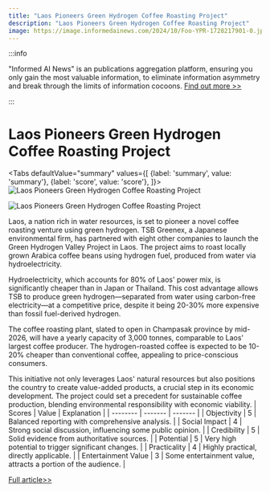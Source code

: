 ```yaml
---
title: "Laos Pioneers Green Hydrogen Coffee Roasting Project"
description: "Laos Pioneers Green Hydrogen Coffee Roasting Project"
image: https://image.informedainews.com/2024/10/Foo-YPR-1728217901-0.jpg
---
```



:::info

"Informed AI News" is an publications aggregation platform, ensuring you only gain the most valuable information, to eliminate information asymmetry and break through the limits of information cocoons.  [Find out more >>](/)

:::

# Laos Pioneers Green Hydrogen Coffee Roasting Project


<Tabs
	defaultValue="summary"
	values={[
	{label: 'summary', value: 'summary'},
	{label: 'score', value: 'score'},
]}>
<TabItem value="summary">
<img
  src="https://image.informedainews.com/2024/10/Foo-YPR-1728217901-0.jpg"
  alt="Laos Pioneers Green Hydrogen Coffee Roasting Project"
/>

<img
  src="https://image.informedainews.com/2024/10/Foo-B5a-1728217901-1.jpg"
  alt="Laos Pioneers Green Hydrogen Coffee Roasting Project"
/>



Laos, a nation rich in water resources, is set to pioneer a novel coffee roasting venture using green hydrogen. TSB Greenex, a Japanese environmental firm, has partnered with eight other companies to launch the Green Hydrogen Valley Project in Laos. The project aims to roast locally grown Arabica coffee beans using hydrogen fuel, produced from water via hydroelectricity.

Hydroelectricity, which accounts for 80% of Laos' power mix, is significantly cheaper than in Japan or Thailand. This cost advantage allows TSB to produce green hydrogen—separated from water using carbon-free electricity—at a competitive price, despite it being 20-30% more expensive than fossil fuel-derived hydrogen.

The coffee roasting plant, slated to open in Champasak province by mid-2026, will have a yearly capacity of 3,000 tonnes, comparable to Laos' largest coffee producer. The hydrogen-roasted coffee is expected to be 10-20% cheaper than conventional coffee, appealing to price-conscious consumers.

This initiative not only leverages Laos' natural resources but also positions the country to create value-added products, a crucial step in its economic development. The project could set a precedent for sustainable coffee production, blending environmental responsibility with economic viability.
</TabItem>
<TabItem value="score">
	| Scores     | Value   | Explanation |
	| -------- | ------- | ------- |
	| Objectivity  | 5    | Balanced reporting with comprehensive analysis.    |
	| Social Impact | 4     | Strong social discussion, influencing some public opinion.    |
	| Credibility    | 5    | Solid evidence from authoritative sources.    |
	| Potential    | 5    | Very high potential to trigger significant changes.    |
	| Practicality    | 4    | Highly practical, directly applicable.    |
	| Entertainment Value    | 3    | Some entertainment value, attracts a portion of the audience.    |
</TabItem>
</Tabs>

[Full article>>](https://asia.nikkei.com/Business/Food-Beverage/Laos-project-taps-water-resources-to-roast-coffee-with-green-hydrogen)
